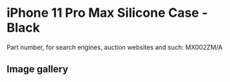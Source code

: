 
# iPhone 11 Pro Max Silicone Case - Black

Part number, for search engines, auction websites and such: MX002ZM/A

## Image gallery

<div style={{ width: "768px" }}>
  <GalleryComponent
    images={[
      {
        original: "/everysource/MX002.webp",
        thumbnail: "/everypreview/MX002.webp",
      },
      {
        original: "/everysource/MX002_AV1.webp",
        thumbnail: "/everypreview/MX002_AV1.webp",
      },
      {
        original: "/everysource/MX002_AV2.webp",
        thumbnail: "/everypreview/MX002_AV2.webp",
      },
      {
        original: "/everysource/MX002_AV3.webp",
        thumbnail: "/everypreview/MX002_AV3.webp",
      },
      {
        original: "/everysource/MX002_AV4.webp",
        thumbnail: "/everypreview/MX002_AV4.webp",
      },
      {
        original: "/everysource/MX002_AV5.webp",
        thumbnail: "/everypreview/MX002_AV5.webp",
      }
    ]}
  />
</div>
